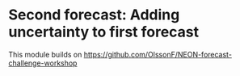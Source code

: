 # Second forecast: Adding uncertainty to first forecast

This module builds on <https://github.com/OlssonF/NEON-forecast-challenge-workshop>

